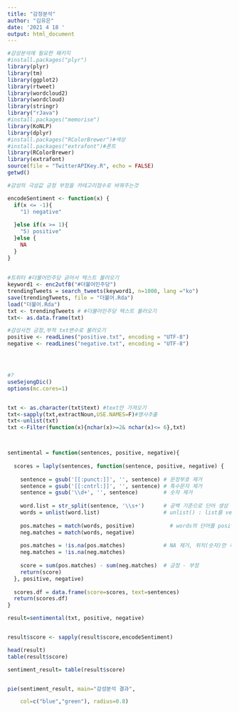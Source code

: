 ```yaml
---
title: "감정분석"
author: "김유은"
date: '2021 4 18 '
output: html_document
---
```

```r
#감성분석에 필요한 패키지 
#install.packages("plyr")
library(plyr)
library(tm)
library(ggplot2)
library(rtweet)
library(wordcloud2)
library(wordcloud)
library(stringr)
library("rJava")
#install.packages("memorise")
library(KoNLP)
library(dplyr)
#install.packages("RColorBrewer")#색상
#install.packages("extrafont")#폰트
library(RColorBrewer)
library(extrafont)
source(file = "TwitterAPIKey.R", echo = FALSE)
getwd()

#감성의 극성값 긍정 부정을 카테고리점수로 바꿔주는것

encodeSentiment <- function(x) {
  if(x <= -1){
    "1) negative"
  
  }else if(x >= 1){
    "5) positive"
  }else {
    NA
  }
}
  
  
#트위터 #더불어민주당 긁어서 텍스트 불러오기 
keyword1 <- enc2utf8("#더불어민주당")
trendingTweets = search_tweets(keyword1, n=1000, lang ="ko")
save(trendingTweets, file = "더불어.Rda")
load("더불어.Rda")
txt <- trendingTweets # #더불어민주당 텍스트 불러오기 
txt<- as.data.frame(txt)

#감성사전 긍정,부적 txt변수로 불러오기 
positive <- readLines("positive.txt", encoding = "UTF-8")
negative <- readLines("negative.txt", encoding = "UTF-8")





```

```r
#?
useSejongDic()
options(mc.cores=1)


txt <- as.character(txt$text) #text만 가져오기 
txt<-sapply(txt,extractNoun,USE.NAMES=F)#명사추출
txt<-unlist(txt)
txt <-Filter(function(x){nchar(x)>=2& nchar(x)<= 6},txt)



sentimental = function(sentences, positive, negative){
  
  scores = laply(sentences, function(sentence, positive, negative) {
    
    sentence = gsub('[[:punct:]]', '', sentence) # 문장부호 제거
    sentence = gsub('[[:cntrl:]]', '', sentence) # 특수문자 제거
    sentence = gsub('\\d+', '', sentence)        # 숫자 제거
    
    word.list = str_split(sentence, '\\s+')      # 공백 기준으로 단어 생성 -> \\s+ : 공백 정규식, +(1개 이상)
    words = unlist(word.list)                    # unlist() : list를 vector 객체로 구조변경
    
    pos.matches = match(words, positive)           # words의 단어를 positive에서 matching
    neg.matches = match(words, negative)
    
    pos.matches = !is.na(pos.matches)            # NA 제거, 위치(숫자)만 추출
    neg.matches = !is.na(neg.matches)
    
    score = sum(pos.matches) - sum(neg.matches)  # 긍정 - 부정   
    return(score)
  }, positive, negative)
  
  scores.df = data.frame(score=scores, text=sentences)
  return(scores.df)
}

result=sentimental(txt, positive, negative)


result$score <- sapply(result$score,encodeSentiment)

head(result)
table(result$score)

sentiment_result= table(result$score)


pie(sentiment_result, main="감성분석 결과",

    col=c("blue","green"), radius=0.8)




```
